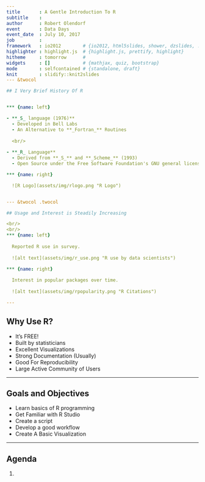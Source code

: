 ```yaml
---
title       : A Gentle Introduction To R
subtitle    : 
author      : Robert Olendorf
event       : Data Days
event_date  : July 10, 2017
job         : 
framework   : io2012        # {io2012, html5slides, shower, dzslides, ...}
highlighter : highlight.js  # {highlight.js, prettify, highlight}
hitheme     : tomorrow      # 
widgets     : []            # {mathjax, quiz, bootstrap}
mode        : selfcontained # {standalone, draft}
knit        : slidify::knit2slides
--- &twocol 

## I Very Brief History Of R  


*** {name: left}

- **_S_ language (1976)**
  - Developed in Bell Labs
  - An Alternative to **_Fortran_** Routines
  
  <br/>
  
- **_R_ Language**
  - Derived from **_S_** and **_Scheme_** (1993)
  - Open Source under the Free Software Foundation's GNU general license (1995)

*** {name: right}

  ![R Logo](assets/img/rlogo.png "R Logo")


--- &twocol .twocol

## Usage and Interest is Steadily Increasing

<br/>
<br/>
*** {name: left}
  
  Reported R use in survey.
  
  ![alt text](assets/img/r_use.png "R use by data scientists")

*** {name: right}
  
  Interest in popular packages over time.
   
  ![alt text](assets/img/rpopularity.png "R Citations")

---
```


## Why Use R?

- It's FREE!
- Built by statisticians
- Excellent Visualizations
- Strong Documentation (Usually)
- Good For Reproducibility
- Large Active Community of Users

---

## Goals and Objectives

- Learn basics of R programming
- Get Familiar with R Studio
- Create a script
- Develop a good workflow
- Create A Basic Visualization

---

## Agenda

1. 


